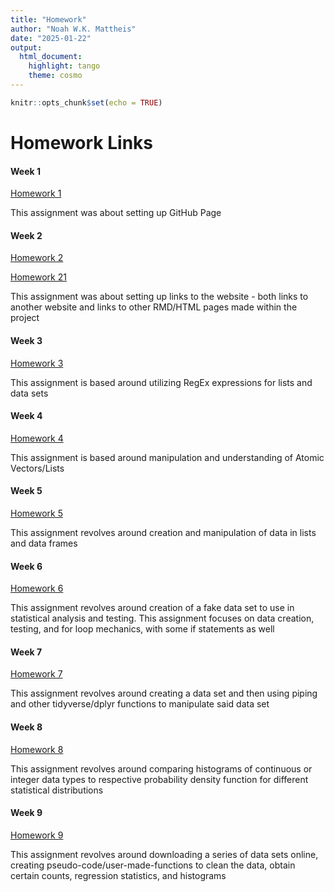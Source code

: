 ```yaml
---
title: "Homework"
author: "Noah W.K. Mattheis"
date: "2025-01-22"
output: 
  html_document: 
    highlight: tango
    theme: cosmo
---
```


```r
knitr::opts_chunk$set(echo = TRUE)
```


# Homework Links


#### Week 1
[Homework 1](https://github.com/NoahMattheis)

This assignment was about setting up GitHub Page


#### Week 2
[Homework 2](https://noahmattheis.github.io/MattheisBIOL6100/index.html)

[Homework 21](Homework2.html)

This assignment was about setting up links to the website - both links to another website and links to other RMD/HTML pages made within the project

#### Week 3
[Homework 3](Homework3.html)

This assignment is based around utilizing RegEx expressions for lists and data sets

#### Week 4
[Homework 4](Homework4.html)

This assignment is based around manipulation and understanding of Atomic Vectors/Lists

#### Week 5
[Homework 5](Homework5.html)

This assignment revolves around creation and manipulation of data in lists and data frames

#### Week 6
[Homework 6](Homework6.html)

This assignment revolves around creation of a fake data set to use in statistical analysis and testing. This assignment focuses on data creation, testing, and for loop mechanics, with some if statements as well

#### Week 7
[Homework 7](Homework7.html)

This assignment revolves around creating a data set and then using piping and other tidyverse/dplyr functions to manipulate said data set

#### Week 8
[Homework 8](Homework8.html)

This assignment revolves around comparing histograms of continuous or integer data types to respective probability density function for different statistical distributions

#### Week 9
[Homework 9](NWKM_Homework9_BIOL6100.zip)

This assignment revolves around downloading a series of data sets online, creating pseudo-code/user-made-functions to clean the data, obtain certain counts, regression statistics, and histograms
